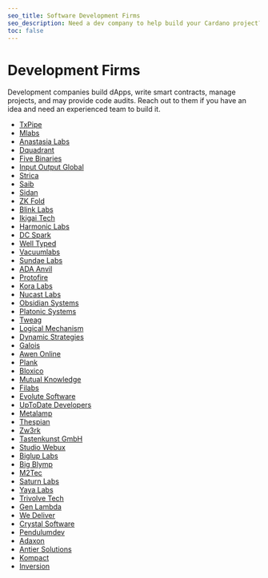 ```yaml
---
seo_title: Software Development Firms
seo_description: Need a dev company to help build your Cardano project? These Pro teams build dApps, write smart contracts, manage projects, and provide code audits.
toc: false
---
```


# Development Firms

Development companies build dApps, write smart contracts, manage projects, and may provide code audits. Reach out to them if you have an idea and need an experienced team to build it.

- [TxPipe](https://txpipe.io/)<OS url="https://github.com/txpipe" />
- [Mlabs](https://mlabs.city/)<OS url="https://github.com/mlabs-haskell" />
- [Anastasia Labs](https://anastasialabs.com/)<OS url="https://github.com/Anastasia-Labs" />
- [Dquadrant](https://dquadrant.com/)<OS url="https://github.com/dQuadrant" />
- [Five Binaries](https://fivebinaries.com/)<OS url="https://github.com/fivebinaries" />
- [Input Output Global](https://iohk.io/)<OS url="https://github.com/input-output-hk" />
- [Strica](https://strica.io/)<OS url="https://github.com/StricaHQ" />
- [Saib](https://saib.dev/)<OS url="https://github.com/SAIB-Inc" />
- [Sidan](https://sidan.io/)<OS url="https://github.com/sidan-lab" />
- [ZK Fold](https://zkfold.io/)<OS url="https://github.com/zkFold/" />
- [Blink Labs](https://blinklabs.io/)<OS url="https://github.com/blinklabs-io" />
- [Ikigai Tech](https://ikigaitech.org/)<OS url="https://github.com/ikigai-github" />
- [Harmonic Labs](https://www.harmoniclabs.tech/)<OS url="https://github.com/HarmonicLabs" />
- [DC Spark](https://www.dcspark.io/)<OS url="https://github.com/dcSpark" />
- [Well Typed](https://www.well-typed.com/)<OS url="https://github.com/well-typed" />
- [Vacuumlabs](https://vacuumlabs.com/)<OS url="https://github.com/vacuumlabs" />
- [Sundae Labs](https://sundae.fi/)<OS url="https://github.com/SundaeSwap-finance" />
- [ADA Anvil](https://ada-anvil.io/)<OS url="https://github.com/Cardano-Forge" />
- [Protofire](https://protofire.io/)<OS url="https://github.com/protofire" />
- [Kora Labs](https://koralabs.io/)<OS url="https://github.com/koralabs" />
- [Nucast Labs](https://www.nucastlabs.com/)<OS url="https://github.com/Nucastio" />
- [Obsidian Systems](https://obsidian.systems/)<OS url="https://github.com/obsidiansystems" />
- [Platonic Systems](https://platonic.systems/)<OS url="https://gitlab.com/platonic" />
- [Tweag](https://www.tweag.io/)<OS url="https://github.com/tweag" />
- [Logical Mechanism](https://www.logicalmechanism.io/)<OS url="https://github.com/logical-mechanism" />
- [Dynamic Strategies](https://dynamicstrategies.io/)<OS url="https://github.com/dynamicstrategies" />
- [Galois](https://galois.com/)<OS url="https://github.com/GaloisInc" />
- [Awen Online](https://awen.online/)<OS url="https://github.com/Awen-online" />
- [Plank](https://www.joinplank.com/)<OS url="https://github.com/joinplank" />
- [Bloxico](https://bloxico.com/)<OS url="https://github.com/Bloxico" />
- [Mutual Knowledge](https://mukn.com/)<OS url="https://github.com/MuKnSys" />
- [Filabs](https://www.filabs.dev/)<OS url="https://github.com/filabs-dev" />
- [Evolute Software](https://evolute.software/)<OS url="https://github.com/evolute-software" />
- [UpToDate Developers](https://uptodatedevelopers.com/)<OS url="https://github.com/UPTODATE-DEV" />
- [Metalamp](https://metalamp.io/)<OS url="https://github.com/fullstack-development" />
- [Thespian](https://thespian.eu/)<OS url="https://github.com/Thespian-Agency" />
- [Zw3rk](https://zw3rk.com/)<OS url="https://github.com/zw3rk" />
- [Tastenkunst GmbH](http://www.tastenkunst.com/)<OS url="https://github.com/Tastenkunst" />
- [Studio Webux](https://webuxlab.com/)<OS url="https://github.com/studiowebux" />
- [Biglup Labs](https://biglup.io/)<OS url="https://github.com/Biglup" />
- [Big Blymp](https://www.bigblymp.com/)<OS url="https://github.com/BigBlymp" />
- [M2Tec](https://www.m2tec.nl/)<OS url="https://github.com/M2tec" />
- [Saturn Labs](https://saturnlabs.org/)<OS url="https://github.com/SaturnLabs" />
- [Yaya Labs](https://www.yayalabs.io/)<OS url="https://github.com/yaya-labs" />
- [Trivolve Tech](https://trivolvetech.com/)
- [Gen Lambda](https://www.genlambda.com/)
- [We Deliver](https://we-deliver.io/)
- [Crystal Software](http://www.crystal.infinityfreeapp.com)
- [Pendulumdev](https://pendulumdev.co.uk/)
- [Adaxon](https://adaxon.io/)
- [Antier Solutions](https://www.antiersolutions.com/)
- [Kompact](https://kompact.io/)
- [Inversion](https://inversion.dev/)

